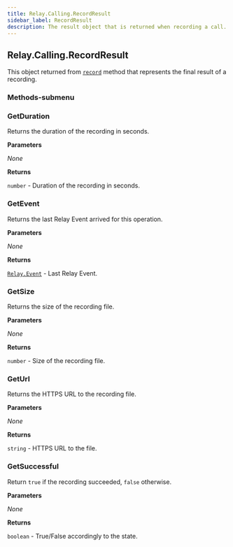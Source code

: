 ```yaml
---
title: Relay.Calling.RecordResult
sidebar_label: RecordResult
description: The result object that is returned when recording a call.
---
```


[record]: /sdks/relay-realtime-sdk/v2/language/golang/calling/call#record

[relay-event]: /sdks/relay-realtime-sdk/v2/language/golang/event

## Relay.Calling.RecordResult

This object returned from [`record`][record] method that represents the final result of a recording.

### Methods-submenu


### GetDuration

Returns the duration of the recording in seconds.


**Parameters**

_None_

**Returns**

`number` - Duration of the recording in seconds.



### GetEvent

Returns the last Relay Event arrived for this operation.


**Parameters**

_None_

**Returns**

[`Relay.Event`][relay-event] - Last Relay Event.



### GetSize

Returns the size of the recording file.


**Parameters**

_None_

**Returns**

`number` - Size of the recording file.



### GetUrl

Returns the HTTPS URL to the recording file.


**Parameters**

_None_

**Returns**

`string` - HTTPS URL to the file.


### GetSuccessful

Return `true` if the recording succeeded, `false` otherwise.


**Parameters**

_None_

**Returns**

`boolean` - True/False accordingly to the state.
